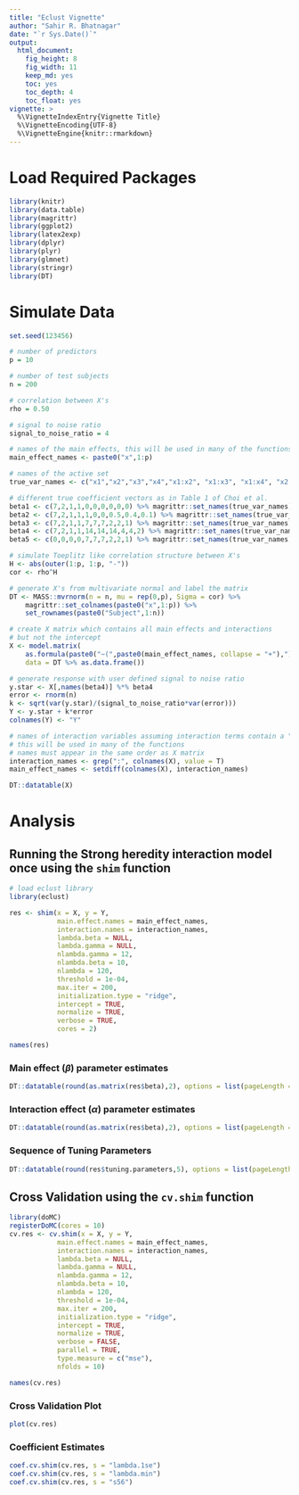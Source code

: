 ```yaml
---
title: "Eclust Vignette"
author: "Sahir R. Bhatnagar"
date: "`r Sys.Date()`"
output:
  html_document:
    fig_height: 8
    fig_width: 11
    keep_md: yes
    toc: yes
    toc_depth: 4
    toc_float: yes
vignette: >
  %\VignetteIndexEntry{Vignette Title}
  %\VignetteEncoding{UTF-8}
  %\VignetteEngine{knitr::rmarkdown}
---
```


# Load Required Packages

```r
library(knitr)
library(data.table)
library(magrittr)
library(ggplot2)
library(latex2exp)
library(dplyr)
library(plyr)
library(glmnet)
library(stringr)
library(DT)
```


# Simulate Data

```r

set.seed(123456)

# number of predictors
p = 10 

# number of test subjects
n = 200

# correlation between X's
rho = 0.50

# signal to noise ratio
signal_to_noise_ratio = 4

# names of the main effects, this will be used in many of the functions
main_effect_names <- paste0("x",1:p) 

# names of the active set
true_var_names <- c("x1","x2","x3","x4","x1:x2", "x1:x3", "x1:x4", "x2:x3", "x2:x4", "x3:x4")

# different true coefficient vectors as in Table 1 of Choi et al. 
beta1 <- c(7,2,1,1,0,0,0,0,0,0) %>% magrittr::set_names(true_var_names)
beta2 <- c(7,2,1,1,1,0,0,0.5,0.4,0.1) %>% magrittr::set_names(true_var_names)
beta3 <- c(7,2,1,1,7,7,7,2,2,1) %>% magrittr::set_names(true_var_names)
beta4 <- c(7,2,1,1,14,14,14,4,4,2) %>% magrittr::set_names(true_var_names)
beta5 <- c(0,0,0,0,7,7,7,2,2,1) %>% magrittr::set_names(true_var_names)

# simulate Toeplitz like correlation structure between X's
H <- abs(outer(1:p, 1:p, "-"))
cor <- rho^H

# generate X's from multivariate normal and label the matrix
DT <- MASS::mvrnorm(n = n, mu = rep(0,p), Sigma = cor) %>% 
    magrittr::set_colnames(paste0("x",1:p)) %>% 
    set_rownames(paste0("Subject",1:n))

# create X matrix which contains all main effects and interactions
# but not the intercept
X <- model.matrix(
    as.formula(paste0("~(",paste0(main_effect_names, collapse = "+"),")^2-1")), 
    data = DT %>% as.data.frame()) 

# generate response with user defined signal to noise ratio 
y.star <- X[,names(beta4)] %*% beta4
error <- rnorm(n)
k <- sqrt(var(y.star)/(signal_to_noise_ratio*var(error))) 
Y <- y.star + k*error 
colnames(Y) <- "Y"

# names of interaction variables assuming interaction terms contain a ":"
# this will be used in many of the functions
# names must appear in the same order as X matrix
interaction_names <- grep(":", colnames(X), value = T)
main_effect_names <- setdiff(colnames(X), interaction_names)
```

```r
DT::datatable(X)
```


# Analysis

## Running the Strong heredity interaction model once using the `shim` function

```r
# load eclust library
library(eclust)

res <- shim(x = X, y = Y,
            main.effect.names = main_effect_names,
            interaction.names = interaction_names,
            lambda.beta = NULL,
            lambda.gamma = NULL, 
            nlambda.gamma = 12, 
            nlambda.beta = 10,
            nlambda = 120, 
            threshold = 1e-04, 
            max.iter = 200,
            initialization.type = "ridge", 
            intercept = TRUE,
            normalize = TRUE, 
            verbose = TRUE, 
            cores = 2)

names(res)
```

### Main effect ($\beta$) parameter estimates


```r
DT::datatable(round(as.matrix(res$beta),2), options = list(pageLength = 100))
```


### Interaction effect ($\alpha$) parameter estimates


```r
DT::datatable(round(as.matrix(res$beta),2), options = list(pageLength = 100))
```


### Sequence of Tuning Parameters

```r
DT::datatable(round(res$tuning.parameters,5), options = list(pageLength = 100))
```



## Cross Validation using the `cv.shim` function

```r

library(doMC)
registerDoMC(cores = 10)
cv.res <- cv.shim(x = X, y = Y,
            main.effect.names = main_effect_names,
            interaction.names = interaction_names,
            lambda.beta = NULL,
            lambda.gamma = NULL, 
            nlambda.gamma = 12, 
            nlambda.beta = 10,
            nlambda = 120, 
            threshold = 1e-04, 
            max.iter = 200,
            initialization.type = "ridge", 
            intercept = TRUE,
            normalize = TRUE, 
            verbose = FALSE, 
            parallel = TRUE,
            type.measure = c("mse"), 
            nfolds = 10)

names(cv.res)
```

### Cross Validation Plot

```r
plot(cv.res)
```


### Coefficient Estimates

```r
coef.cv.shim(cv.res, s = "lambda.1se")
coef.cv.shim(cv.res, s = "lambda.min")
coef.cv.shim(cv.res, s = "s56")
```





